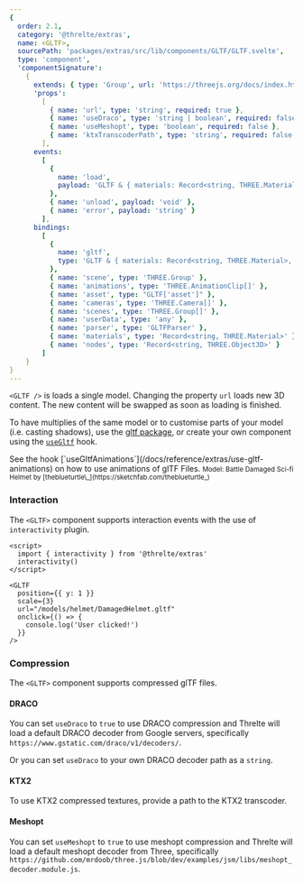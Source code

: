 ```yaml
---
{
  order: 2.1,
  category: '@threlte/extras',
  name: <GLTF>,
  sourcePath: 'packages/extras/src/lib/components/GLTF/GLTF.svelte',
  type: 'component',
  'componentSignature':
    {
      extends: { type: 'Group', url: 'https://threejs.org/docs/index.html#api/en/objects/Group' },
      'props':
        [
          { name: 'url', type: 'string', required: true },
          { name: 'useDraco', type: 'string | boolean', required: false },
          { name: 'useMeshopt', type: 'boolean', required: false },
          { name: 'ktxTranscoderPath', type: 'string', required: false }
        ],
      events:
        [
          {
            name: 'load',
            payload: 'GLTF & { materials: Record<string, THREE.Material>, nodes: Record<string, THREE.Object3D> }'
          },
          { name: 'unload', payload: 'void' },
          { name: 'error', payload: 'string' }
        ],
      bindings:
        [
          {
            name: 'gltf',
            type: 'GLTF & { materials: Record<string, THREE.Material>, nodes: Record<string, THREE.Object3D> }'
          },
          { name: 'scene', type: 'THREE.Group' },
          { name: 'animations', type: 'THREE.AnimationClip[]' },
          { name: 'asset', type: "GLTF['asset']" },
          { name: 'cameras', type: 'THREE.Camera[]' },
          { name: 'scenes', type: 'THREE.Group[]' },
          { name: 'userData', type: 'any' },
          { name: 'parser', type: 'GLTFParser' },
          { name: 'materials', type: 'Record<string, THREE.Material>' },
          { name: 'nodes', type: 'Record<string, THREE.Object3D>' }
        ]
    }
}
---
```


`<GLTF />` is loads a single model. Changing the property `url` loads new 3D content. The new content will be swapped as soon as loading is finished.

To have multiplies of the same model or to customise parts of your model (i.e. casting shadows), use the [gltf package](docs/reference/gltf/getting-started), or create your own component using the [`useGltf`](/docs/reference/extras/use-gltf) hook.

<Tip type="tip">
  See the hook [`useGltfAnimations`](/docs/reference/extras/use-gltf-animations) on how to use
  animations of glTF Files.
</Tip>

<Example path="extras/gltf" />

<small>
  Model: Battle Damaged Sci-fi Helmet by [theblueturtle\_](https://sketchfab.com/theblueturtle_)
</small>

### Interaction

The `<GLTF>` component supports interaction events with the use of `interactivity` plugin.

```svelte
<script>
  import { interactivity } from '@threlte/extras'
  interactivity()
</script>

<GLTF
  position={{ y: 1 }}
  scale={3}
  url="/models/helmet/DamagedHelmet.gltf"
  onclick={() => {
    console.log('User clicked!')
  }}
/>
```

### Compression

The `<GLTF>` component supports compressed glTF files.

#### DRACO

You can set `useDraco` to `true` to use DRACO compression and Threlte will load a default DRACO decoder from Google servers, specifically `https://www.gstatic.com/draco/v1/decoders/`.

Or you can set `useDraco` to your own DRACO decoder path as a `string`.

#### KTX2

To use KTX2 compressed textures, provide a path to the KTX2 transcoder.

#### Meshopt

You can set `useMeshopt` to `true` to use meshopt compression and Threlte will load a default meshopt decoder from Three, specifically `https://github.com/mrdoob/three.js/blob/dev/examples/jsm/libs/meshopt_decoder.module.js`.
